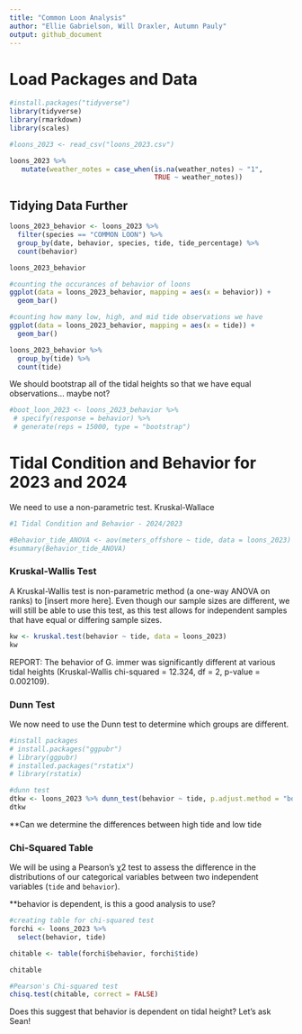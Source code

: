 ```yaml
---
title: "Common Loon Analysis"
author: "Ellie Gabrielson, Will Draxler, Autumn Pauly"
output: github_document
---
```

# Load Packages and Data

```r
#install.packages("tidyverse")
library(tidyverse)
library(rmarkdown)
library(scales)
```

```r
#loons_2023 <- read_csv("loons_2023.csv")
```

```r
loons_2023 %>% 
   mutate(weather_notes = case_when(is.na(weather_notes) ~ "1", 
                                    TRUE ~ weather_notes))
```
## Tidying Data Further
```r
loons_2023_behavior <- loons_2023 %>% 
  filter(species == "COMMON LOON") %>% 
  group_by(date, behavior, species, tide, tide_percentage) %>% 
  count(behavior)

loons_2023_behavior

#counting the occurances of behavior of loons
ggplot(data = loons_2023_behavior, mapping = aes(x = behavior)) + 
  geom_bar()

#counting how many low, high, and mid tide observations we have
ggplot(data = loons_2023_behavior, mapping = aes(x = tide)) + 
  geom_bar()

loons_2023_behavior %>% 
  group_by(tide) %>% 
  count(tide)
```

We should bootstrap all of the tidal heights so that we have equal observations... maybe not? 

```r
#boot_loon_2023 <- loons_2023_behavior %>% 
 # specify(response = behavior) %>% 
 # generate(reps = 15000, type = "bootstrap")
```

# Tidal Condition and Behavior for 2023 and 2024
We need to use a non-parametric test. Kruskal-Wallace

```r
#1 Tidal Condition and Behavior - 2024/2023

#Behavior_tide_ANOVA <- aov(meters_offshore ~ tide, data = loons_2023)
#summary(Behavior_tide_ANOVA)
```

### Kruskal-Wallis Test
A Kruskal-Wallis test is non-parametric method (a one-way ANOVA on ranks) to [insert more here]. Even though our sample sizes are different, we will still be able to use this test, as this test allows for independent samples that have equal or differing sample sizes. 

```r
kw <- kruskal.test(behavior ~ tide, data = loons_2023)
kw
```

REPORT: The behavior of G. immer was significantly different at various  tidal heights (Kruskal-Wallis chi-squared = 12.324, df = 2, p-value = 0.002109).

### Dunn Test
We now need to use the Dunn test to determine which groups are different. 

```r
#install packages
# install.packages("ggpubr")
# library(ggpubr)
# installed.packages("rstatix")
# library(rstatix)

#dunn test
dtkw <- loons_2023 %>% dunn_test(behavior ~ tide, p.adjust.method = "bonferroni")
dtkw
```

**Can we determine the differences between high tide and low tide

### Chi-Squared Table
We will be using a Pearson's χ2 test to assess the difference in the distributions of our categorical variables between two independent variables (`tide` and `behavior`). 

**behavior is dependent, is this a good analysis to use? 

```r
#creating table for chi-squared test
forchi <- loons_2023 %>% 
  select(behavior, tide)

chitable <- table(forchi$behavior, forchi$tide)

chitable

#Pearson's Chi-squared test
chisq.test(chitable, correct = FALSE)
```
Does this suggest that behavior is dependent on tidal height?
Let's ask Sean!

# 

